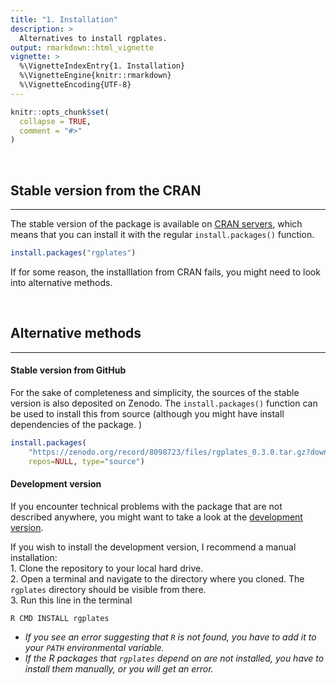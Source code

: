 ```yaml
---
title: "1. Installation"
description: >
  Alternatives to install rgplates. 
output: rmarkdown::html_vignette
vignette: >
  %\VignetteIndexEntry{1. Installation}
  %\VignetteEngine{knitr::rmarkdown}
  %\VignetteEncoding{UTF-8}
---
```


```r
knitr::opts_chunk$set(
  collapse = TRUE,
  comment = "#>"
)
```

<br>

## Stable version from the CRAN
* * *

The stable version of the package is available on [CRAN servers](https://cran.r-project.org/package=rgplates), which means that you can install it with the regular `install.packages()` function.

```r
install.packages("rgplates")
```

If for some reason, the installlation from CRAN fails, you might need to look into alternative methods.


<br>

## Alternative methods
* * * 

#### Stable version from GitHub

For the sake of completeness and simplicity, the sources of the stable version is also deposited on Zenodo. The `install.packages()` function can be used to install this from source (although you might have install dependencies of the package. )

```r
install.packages(
	"https://zenodo.org/record/8098723/files/rgplates_0.3.0.tar.gz?download=1", 
	repos=NULL, type="source")
```

#### Development version

If you encounter technical problems with the package that are not described anywhere, you might want to take a look at the [development version](https://github.com/adamkocsis/rgplates/tree/devel).

If you wish to install the development version, I recommend a manual installation:  
1. Clone the repository to your local hard drive.  
2. Open a terminal and navigate to the directory where you cloned. The `rgplates` directory should be visible from there.  
3. Run this line in the terminal  

```
R CMD INSTALL rgplates
```

- *If you see an error suggesting that `R` is not found, you have to add it to your `PATH` environmental variable.*  
- *If the R packages that `rgplates` depend on are not installed, you have to install them manually, or you will get an error.*

